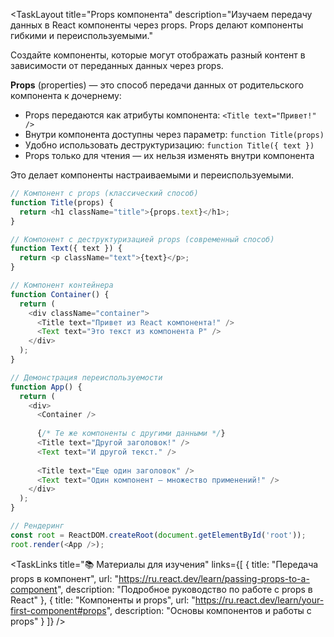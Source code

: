 <TaskLayout 
  title="Props компонента"
  description="Изучаем передачу данных в React компоненты через props. Props делают компоненты гибкими и переиспользуемыми."
>

<TaskObjective>

Создайте компоненты, которые могут отображать разный контент в зависимости от переданных данных через props.

</TaskObjective>

<Info>

**Props** (properties) — это способ передачи данных от родительского компонента к дочернему:

- Props передаются как атрибуты компонента: `<Title text="Привет!" />`
- Внутри компонента доступны через параметр: `function Title(props)`
- Удобно использовать деструктуризацию: `function Title({ text })`
- Props только для чтения — их нельзя изменять внутри компонента

Это делает компоненты настраиваемыми и переиспользуемыми.

</Info>

<CodeExample title="Компоненты с props">

```javascript
// Компонент с props (классический способ)
function Title(props) {
  return <h1 className="title">{props.text}</h1>;
}

// Компонент с деструктуризацией props (современный способ)
function Text({ text }) {
  return <p className="text">{text}</p>;
}

// Компонент контейнера
function Container() {
  return (
    <div className="container">
      <Title text="Привет из React компонента!" />
      <Text text="Это текст из компонента P" />
    </div>
  );
}

// Демонстрация переиспользуемости
function App() {
  return (
    <div>
      <Container />
      
      {/* Те же компоненты с другими данными */}
      <Title text="Другой заголовок!" />
      <Text text="И другой текст." />
      
      <Title text="Еще один заголовок" />
      <Text text="Один компонент — множество применений!" />
    </div>
  );
}

// Рендеринг
const root = ReactDOM.createRoot(document.getElementById('root'));
root.render(<App />);
```

</CodeExample>

<TaskLinks 
  title="📚 Материалы для изучения"
  links={[
    {
      title: "Передача props в компонент",
      url: "https://ru.react.dev/learn/passing-props-to-a-component",
      description: "Подробное руководство по работе с props в React"
    },
    {
      title: "Компоненты и props",
      url: "https://ru.react.dev/learn/your-first-component#props",
      description: "Основы компонентов и работы с props"
    }
  ]}
/>

</TaskLayout> 
